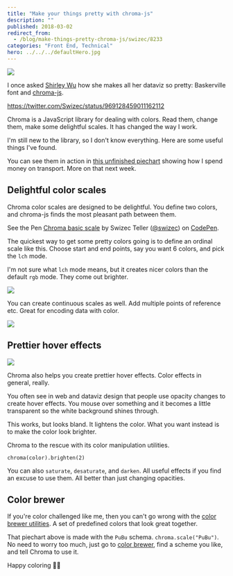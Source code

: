 ```yaml
---
title: "Make your things pretty with chroma-js"
description: ""
published: 2018-03-02
redirect_from:
  - /blog/make-things-pretty-chroma-js/swizec/8233
categories: "Front End, Technical"
hero: ../../../defaultHero.jpg
---
```


![](https://swizec.com/blog/wp-content/uploads/2018/03/piechart-colored-with-chromajs.png)

I once asked [Shirley Wu](https://twitter.com/sxywu) how she makes all her dataviz so pretty: Baskerville font and [chroma-js](https://github.com/gka/chroma.js).

https://twitter.com/Swizec/status/969128459011162112

Chroma is a JavaScript library for dealing with colors. Read them, change them, make some delightful scales. It has changed the way I work.

I'm still new to the library, so I don't know everything. Here are some useful things I've found.

You can see them in action in [this unfinished piechart](https://build-bwwgxbfasv.now.sh/) showing how I spend money on transport. More on that next week.

## Delightful color scales

Chroma color scales are designed to be delightful. You define two colors, and chroma-js finds the most pleasant path between them.

See the Pen [Chroma basic scale](https://codepen.io/swizec/pen/XZGvYe/) by Swizec Teller ([@swizec](https://codepen.io/swizec)) on [CodePen](https://codepen.io).

The quickest way to get some pretty colors going is to define an ordinal scale like this. Choose start and end points, say you want 6 colors, and pick the `lch` mode.

I'm not sure what `lch` mode means, but it creates nicer colors than the default `rgb` mode. They come out brighter.

![](https://swizec.com/blog/wp-content/uploads/2018/03/lch-vs-rgb.png)

You can create continuous scales as well. Add multiple points of reference etc. Great for encoding data with color.

![](https://swizec.com/blog/wp-content/uploads/2018/03/continuous-scales.png)

## Prettier hover effects

![](https://swizec.com/blog/wp-content/uploads/2018/03/hover-effect.gif)

Chroma also helps you create prettier hover effects. Color effects in general, really.

You often see in web and dataviz design that people use opacity changes to create hover effects. You mouse over something and it becomes a little transparent so the white background shines through.

This works, but looks bland. It lightens the color. What you want instead is to make the color look brighter.

Chroma to the rescue with its color manipulation utilities.

    chroma(color).brighten(2)

You can also `saturate`, `desaturate`, and `darken`. All useful effects if you find an excuse to use them. All better than just changing opacities.

## Color brewer

If you're color challenged like me, then you can't go wrong with the [color brewer utilities](http://colorbrewer2.org/#type=sequential&scheme=BuGn&n=3). A set of predefined colors that look great together.

That piechart above is made with the `PuBu` schema. `chroma.scale("PuBu")`. No need to worry too much, just go to [color brewer](http://colorbrewer2.org/#type=sequential&scheme=BuGn&n=3), find a scheme you like, and tell Chroma to use it.

Happy coloring 🙏🏻
